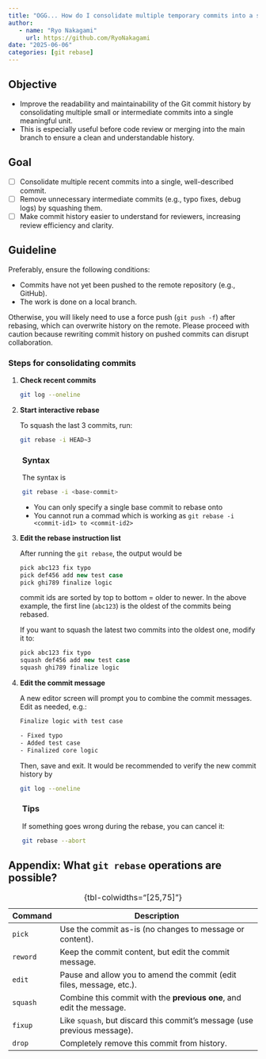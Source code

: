 ```yaml
---
title: "OGG... How do I consolidate multiple temporary commits into a single meaningful one?"
author: 
   - name: "Ryo Nakagami"
     url: https://github.com/RyoNakagami
date: "2025-06-06"
categories: [git rebase]
---
```


## Objective

- Improve the readability and maintainability of the Git commit history by consolidating multiple small or intermediate commits into a single meaningful unit.
- This is especially useful before code review or merging into the main branch to ensure a clean and understandable history.

## Goal


- [ ] Consolidate multiple recent commits into a single, well-described commit.
- [ ] Remove unnecessary intermediate commits (e.g., typo fixes, debug logs) by squashing them.
- [ ] Make commit history easier to understand for reviewers, increasing review efficiency and clarity.


## Guideline

::: {.callout-note}

Preferably, ensure the following conditions:

- Commits have not yet been pushed to the remote repository (e.g., GitHub).
- The work is done on a local branch.

Otherwise, you will likely need to use a force push (`git push -f`) after rebasing, which can overwrite history on the remote.
Please proceed with caution because [rewriting commit history on pushed commits can disrupt collaboration]{.regmonkey_bold}.

:::

### Steps for consolidating commits 

1. **Check recent commits**

    ```bash
    git log --oneline
    ```

2. **Start interactive rebase**

    To squash the last 3 commits, run:

    ```bash
    git rebase -i HEAD~3
    ```

:::{.callout-note style="margin-left:2em"}
### Syntax

The syntax is

```bash
git rebase -i <base-commit>
```

- You can only specify a single base commit to rebase onto
- You cannot run a commad which is working as `git rebase -i <commit-id1> to <commit-id2>`


:::

3. **Edit the rebase instruction list**

    After running the `git rebase`, the output would be

    ```csharp
    pick abc123 fix typo
    pick def456 add new test case
    pick ghi789 finalize logic
    ```

    commit ids are sorted by top to bottom = older to newer. In the above example, the first line (`abc123`) is the oldest of the commits being rebased.

    If you want to squash the latest two commits into the oldest one, modify it to:

    ```csharp
    pick abc123 fix typo
    squash def456 add new test case
    squash ghi789 finalize logic
    ```

4. **Edit the commit message**

    A new editor screen will prompt you to combine the commit messages. Edit as needed, e.g.:

    ```bash
    Finalize logic with test case

    - Fixed typo
    - Added test case
    - Finalized core logic
    ```

    Then, save and exit. It would be recommended to verify the new commit history by

    ```bash
    git log --oneline
    ```


:::{.callout-note style="margin-left:2em"}
### Tips

If something goes wrong during the rebase, you can cancel it:

```bash
git rebase --abort
```
:::



## Appendix: What `git rebase` operations are possible?

:::{.no-border-top-table}

| Command  | Description                                                              |
| -------- | ------------------------------------------------------------------------ |
| `pick`   | Use the commit as-is (no changes to message or content).                 |
| `reword` | Keep the commit content, but edit the commit message.                    |
| `edit`   | Pause and allow you to amend the commit (edit files, message, etc.).     |
| `squash` | Combine this commit with the **previous one**, and edit the message.     |
| `fixup`  | Like `squash`, but discard this commit’s message (use previous message). |
| `drop`   | Completely remove this commit from history.                              |

: {tbl-colwidths="[25,75]"}

:::